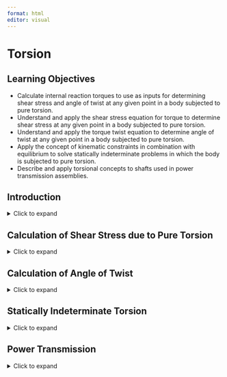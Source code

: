 ```yaml
---
format: html
editor: visual
---
```


# Torsion {#sec-torsional-loading}

::: {.callout-note icon="false"}
## Learning Objectives

-   Calculate internal reaction torques to use as inputs for determining shear stress and angle of twist at any given point in a body subjected to pure torsion.
-   Understand and apply the shear stress equation for torque to determine shear stress at any given point in a body subjected to pure torsion.
-   Understand and apply the torque twist equation to determine angle of twist at any given point in a body subjected to pure torsion.
-   Apply the concept of kinematic constraints in combination with equilibrium to solve statically indeterminate problems in which the body is subjected to pure torsion.
-   Describe and apply torsional concepts to shafts used in power transmission assemblies.
:::

## Introduction {.unnumbered}

<details>

<summary>Click to expand</summary>

Torsion is a moment applied around the longitudinal axis of a body. The effect of torsion is a twisting action. Torsion is found in many common situations. Some examples of applications in which torsion is a primary form of loading include:

1.  In machinery, rotating shafts, such as transmission shafts that transmit power, are subjected to torque
2.  When one uses a torque wrench to tight or loosen a bolt, the bolt is subjected to torque
3.  Poles on which road signs and traffic lights are mounted are subjected to torque when forces (such as wind) are applied perpendicular to the sign.
4.  Hinge pins are subjected to torque when the rotating elements they are attached to (doors for example) are rotated.

**Figure 6.1:** needs caption

This chapter will focus on bodies subjected to pure torsion (no axial or bending loads). These concepts will appear again in chapter 12 when more generalized loading conditions are discussed.

### The Effect of Torsion

As mentioned above, the effect of a torsional moment is to cause the body to twist. The resulting stress is a shear stress.

Consider the pleated tube shown in figure 6.1 (a) and (b) below. Figure 6.1(a) shows the tube in an unloaded state with some of the pleats colored for identification. In figure 6.1(b), we see that after a torque is applied, the pleats move vertically but not horizontally. In addition, without the color present, it would be difficult to identify the displacement at all. We can say that all points remain in their original plane even in the deformed state so that the shape of the cross-section is unchanged.

**Figure 6.2:** Unloaded tube (a) and tube with torque applied (b).

Now consider the I-beam subjected to torsion in figure 6.2. In this case we see that the shape of the cross-section changes and that the points do not remain in the same vertical plane (there is horizontal displacement as well as vertical). This shape change is referred to as warping. In this text, we will only be considering circular cross-sections with no warping.

**Figure 6.3:** I-beam subjected to torsion unloaded (a) and with applied torque (b).

Going back to figure 6.1, let’s consider the shape formed by the non-displaced colored lines in figure 6.1(a) versus the displaced lines in figure 6.1(b). These images are shown again in figure 6.3. In the non-displaced case, a rectangle can be drawn around the green lines on the left with 90° corners. In the displaced case, the corners are no longer at 90°. From chapter 2, we know that this change in angle is the definition of shear strain. The evidence of shear strain indicates that the applied torque results in shear stress. In section 6.2, the equation that relates torque to shear stress will be derived.

**Figure 6.4:** Evidence of shear strain

### Determination of Internal Torques

As with axial loading, the stress and deformations due to torsion vary from point to point within a body and are dependent on the internal torques at the individual points and geometric section properties. Internal torques can be found by sectioning bodies and applying equilibrium in a process also very similar as was done in the axial loading problems (see example 1.5 in chapter 1 and also examples 2.1 and 2.2 in chapter 2). In the case of internal torques, moment equilibrium around the longitudinal axis will be applied instead of force summation.

Before looking at an example that illustrates the process of finding internal torque reactions, it would be beneficial to establish the sign conventions that will be used as well as ways of representing torque in this text.

### Sign Convention and Representation of Torque

Just as is typically used for moments, the sign convention that will be used in this text for torques is to assign a positive sign to torques that are counterclockwise and a negative sign for those that are clockwise. However, the direction that a torque appears to be depends on the perspective from which the rotation is being observed. In figure 6.1 below, the applied torque would appear clockwise if viewed from the left end of the bar towards the right and counterclockwise if viewed from the right end of the bar towards the left. As long as one is being consistent, it is not usually important which perspective is used. However, a typical convention is to look from the free end of the shaft if there is one, towards the fixed end, or from the positive longitudinal axis if one is given, towards the negative.

**Figure 6.5:** Different directions for viewing torque result in different perspectives on sign.

It can sometimes be difficult to visually determine whether a torque appears clockwise or counterclockwise, so one tool that can be used is the right-hand rule. If you use your right hand and curl your fingers in the direction of the rotation represented by the torque arrow, a positive (counterclockwise) torque would be represented if your thumb points in the direction of the positive longitudinal axis (the x-axis in figure 6.2).

**Figure 6.6:** Using the right-hand rule to determine sign for torque

When examining cut sections as will be needed to determine internal torques, establishing the sign of the internal torque requires looking from the direction of the cut edge towards the end of the cut section. One tool that can be used in this instance in place of direction visualization is to make the cut necessary to determine the internal torque in a given section and then imagine your right hand as being at the cut edge and curl your fingers in the direction of the torque. If your thumb points away from the cut edge, the internal torque is positive and vice versa. This is illustrated in figure 6.3.

**Figure 6.7:** Tool to determine sign of internal torques

Finally, since circular arrows can be difficult to draw in a way that clearly conveys direction, double headed line arrows are frequently used to represent torque. Conventions can vary between texts and other sources. In this text, the following convention will be used:

1.  On a whole body FBD, arrows facing in the direction of the positive longitudinal axis will be considered to indicate positive torques (counterclockwise) and vice versa. When applying equilibrium, these signs will be used.
2.  The same will hold true for cut section FBD’s used to determine internal torques. However, if applying equilibrium indicates that the internal torque points away from the cut section, the torque can be concluded to be positive (counterclockwise) for the purposes of calculating angle of twist (as discussed in section 6.3). Internal torque that points towards the cut section can be concluded to be negative (clockwise). In addition, on the cut sections, the regular convention of right directed arrows being positive and left directed arrows being negative for the purpose of summing moments will be used.

The direction of the internal torque is not important in calculating shear stress (the sign on the stress requires concepts that will be discussed in chapter 12), but it is important when calculating angle of twist (section 6.3).

Example 6.1 demonstrates how to determine internal torques in a multi-section body as well as how to apply the above-described sign conventions.

::: {.callout-tip collapse="true" icon="false"}
## Example 6.1

A multi-section steel bar is supported by a fixed support at A and is subjected to torque T~B~ = 70 N mm and T~E~ = 30 N mm. Determine the internal torque at all points in the shaft.

\[figure\]

::: {.callout-tip collapse="true" icon="false"}
## Solution

Since the loading consists of torques applied at two distinct points, the internal torque will be constant in the sections to the left and right of where the torques are applied. Therefore, the problem reduces down to determining the internal torque between A and B and the internal torque between B and E. Note that because A is a fixed support, there will be an additional torque (the reaction torque) there that can be determined by applying equilibrium to the whole shaft if necessary. In this particular example, we will discuss why the reaction force is not necessary to calculate the internal torques. 

To determine the internal torque in section AB, we can cut the shaft anywhere between points A and B and draw an FBD of the section to the left of the cut (everything from point A to the cut) or the section to the right of the cut (everything from the cut to E). An illustration of the cut and the resulting FBD’s are shown below. Note that the internal torque T~AB~ is drawn in opposite directions on the two sections. This must be the case if the bar is in equilibrium.

\[figure\]

Before applying equilibrium, note the double headed arrows that represent the torques and the significance of the directions. In the above diagrams T~AB~ is drawn as **positive** internal torque on both the left and right section diagrams **since it points away from the cut** in both instances. However, when summing moments (as shown below), the direction of the arrow will be used as the sign in the equilibrium equation.

For the applied loads, since T~A~ is drawn in the negative x direction on the left side cut section, it is assumed to be negative (or look clockwise as viewed in the direction of E towards A). On the right side diagram, T~B~ is drawn in the positive x direction since it appears counterclockwise as viewed from E towards A. Applied torque T~E~ is drawn in the negative direction since it appears clockwise as viewed in the direction of E towards A.

Since writing equilibrium equations based on the FBD of the left side section would require first determining the reaction torque at wall A, we will choose to use the FBD of the section to the right of the cut instead.

Recall that torques are moments that cause the body to twist. In this problem the torques act around the x-axis. Applying the moment equilibrium equation on this section gives:

$$
\begin{gathered}
\sum M_x=-T_{A B}+T_B-T_E=0 \\
\sum M_x=-T_{A B}+70 \mathrm{Nmm}-30 \mathrm{Nmm}=0 \\
T_{A B}=40 \mathrm{Nmm}
\end{gathered}
$$

The positive result confirms that the assumed direction for T~AB~ is the correct one, so it is a counterclockwise torque since it points away from the cut. The same result would have been obtained by applying equilibrium to the left side section after determining T~A~.

Similarly, the internal torque in all parts of the shaft between B and E can be determined by cutting the shaft at a non-specific point between B and E and applying equilibrium to the section of shaft to the left of the cut or the section to the right of the cut. The two FBD’s are shown below. Once again, the internal torque (T~BE~ in this case) is drawn in the direction away from the cut on both sections, so it is assumed to be positive on both sections.

\[figure\]

Applying the moment equilibrium equation on the right section gives:

$$
\begin{aligned}
& \sum M_x=-T_{B E}-T_E=0 \\
& \sum M_x=-T_{B E}-30 N \mathrm{~mm}=0 \\
& T_{B E}=-30 \mathrm{Nmm}
\end{aligned}
$$

The negative result indicates that TBE goes in the opposite direction than what is drawn, so it points towards the cut section and is clockwise.

**The internal torque for all points between A and B is 40 N mm counterclockwise.**

**The internal torque for all points between B and E is 30 N mm clockwise.**
:::
:::

</details>

## Calculation of Shear Stress due to Pure Torsion {#sec-6.1}

<details>

<summary>Click to expand</summary>

In this section, the derivation of the shear stress equation for torque is explained before presenting it so that the inputs to the resulting equation, as well as the assumptions, etc., can be better understood.

Consider a circular shaft that is fixed on one end and subjected to torque on the free end, as shown in figure 6.1.1. The shaft has an outer radius, c, as shown in figure 6.1.2 (b). For the given loading, the internal torque at any location along the shaft, x, would also be T.

**Figure 6.8:** Illustration of fixed end shaft subjected to torque and smaller sliver within the shaft.

Before the torque, T, is applied, a horizontal line segment drawn across a sliver of the shaft, marked by points A and B, has a length of Δx. Now let’s consider the same shaft segment after the torque has been applied and points A and B move to A’ and B’. An illustration of the resulting geometry can be seen in figure 6.1.2 (a). Since the shaft is fixed on the left end, we see that point B on the shaft will rotate more than point A. We can approximate that line segment AB remains linear for a very narrow section of shaft (infinitely small Δx).

**Figure 6.9:** Illustration of the displacement of points A and B on the shaft (a) and the cross-section of the shaft (b).

Recalling that shear strain is the change in the angle between two lines that are originally perpendicular, we can see that the angle of tilt in AB after the torque is applied is the shear strain, γ, that results from the torque. The displacement of point B from the original position to B’ on the cross-section is shown in figure 6.1.2 (b). For an infinitely small Δx, the arc segment from B to B’ can be approximated as vertical so that the shear strain γ can be expressed using trigonometry as:

$$
\tan (\gamma)=\frac{B B^{\prime}}{\Delta x}
$$

The small angle approximation (again, based on an infinitely small Δx), gives:

$$
\gamma=\frac{B B^{\prime}}{\Delta x}
$$

Now consider the cross-section of the shaft where point B and B’ are located, shown in figure 6.1.2b. As discussed above, B’ is the location point B moves to when the torque is applied, so the angle between the radial lines that go from the center to points B and B’, respectively, of the shaft segment is the angle of twist of the segment. Since we are considering just a section of the shaft, the angle is represented as Δφ (as opposed to the absolute angle of twist, φ, as measured from the fixed end). If the outer radius of the shaft is r = c, then the length of BB’ is given by the arclength, so:

$$
\mathrm{BB}^{\prime}=\mathrm{c}(\Delta \varphi)
$$

and

$$
\gamma=\frac{c(\Delta \varphi)}{\Delta x}
$$

Generalizing this result for any point on the cross-section that is located at an arbitrary radial distance ρ from the center gives:

$$
\gamma=\frac{\rho(\Delta \varphi)}{\Delta x}
$$

The resulting expression of γ shows that the shear strain varies linearly with ρ from the center of the cross-section to the outer radius, as illustrated in figure 6.1.3. The shear strain is 0 at the center, and the max shear strain occurs at the max value of ρ = c.

$$
\gamma_{\max }=\frac{c(\Delta \varphi)}{\Delta x}
$$

Substituting the general and max expressions for shear strain into Hooke’s Law for shear stress, τ = Gγ, reveals that shear stress also varies linearly from 0 to τ~max~ in going from the center of the cross-section to the outer radius.

$$
\tau=G \gamma=G \frac{\rho(\Delta \varphi)}{\Delta x}, \tau_{\max }=G \frac{c(\Delta \varphi)}{\Delta x}
$$

**Figure 6.10:** Shear strain and shear stress vary linearly from the center to the outer edge of the circular cross-section.

Looking at figure 6.1.3 shows that the slope of the linear variation is $\frac{\tau_{\max }}{c}$ and the shear stress can also be expressed as:

$$
\tau=\frac{\tau_{\max }}{c} \rho\quad(6.1)
$$

The last step in developing the shear stress relationship to torque involves considering the equilibrium of the shaft. Refer to figure 6.1.4. If each point (i) on the cross-section with area dA~i~ has a given amount of shear stress,τ~i~, given by equation 6.1.1, then the corresponding force at each point dF~i~ can be calculated as:

$$
\mathrm{dF}_i=\tau_i \mathrm{dA}_i=\frac{\tau_{\max }}{c} \rho_i d A\quad(6.2)
$$

**Figure 6.11:** Illustration of infinitesimal forces on the shaft cross-section.

Recalling that the internal torque everywhere on the shaft is T, equilibrium dictates that the sum of the moments about the center of the cross-section should be equal to T. For an infinite number of points on the cross-section, this summation can be performed as an integral:

$$
T=\int d F_i \rho_i=\int \frac{\tau_{\max }}{c} \rho_i^2 d A\quad(6.3)
$$

Since τ~max~ and c are constant, they can be pulled outside the integral, leaving the integral portion to be $\int \rho_i^2 d A$, which is the definition of the polar moment of inertia. The polar moment of inertia is the moment of inertia around the out of plane axis, which is the x-axis. The polar moment of inertia will be denoted with the letter J in this text.

For a solid circular cross-section of outer radius, r, and outer diameter, d:

$$
J_{\text {solid }}=\frac{\pi}{4} r^4=\frac{\pi}{64} d^4
$$

For a tube or hollow circular cross-section with outer radius and diameter, r~o~ and d~o~, respectively, and inner radius and diameter, r~i~ and d~i~, respectively:

$$
J_{\text {hollow }}=\frac{\pi}{4}\left(r_o^4-r_i^4\right)=\frac{\pi}{32}\left(d_o^4-d_i^4\right)
$$

Equation 6.3 can be simplified to:

$$
T=\frac{\tau_{\max } J}{c}\quad(6.4)
$$

Solving equation 6.4 for τ~max~ gives:

$$
\tau_{\max }=\frac{T c}{J} \quad(6.5)
$$

Solving equation 6.2.1 for τ~max~ and substituting the resulting expression into equation 6.2.5 gives a more general form of the equation:

$$
\tau=\frac{T \rho}{J} \quad(6.6)
$$

Keep in mind that the “max” designation in equation 6.5 is referring to the max shear stress with respect to the variation across the surface of the cross-section.

Note that for now, only the magnitude of the shear stress (without sign) will be determined since the sign for shear stress is not based purely on the sign of the torque. The sign on shear stress will be discussed in chapter 12.

Example 6.2 demonstrates the use of the above equations to determine shear stress in the same circular bar assembly used in example 6.1.

::: {.callout-note collapse="true" icon="false"}
## Example 6.2

The multi-section solid steel bar of example 6.1 is repeated here with the same loading (TB = 70 N mm and TE = 30 N mm). Also, given the diameters: dAC = 50 mm, dCD = 20 mm, and dDE = 35 mm, determine the magnitude and location of the max shear stress in the bar assembly.

\[figure\]

::: {.callout-note collapse="true" icon="false"}
## Solution

It can be seen from equation 6.5 that the max shear stress will depend on the internal torque and the geometrical properties of the shaft. Therefore, to find the max shear stress, we must calculate the shear stress at the outer radius for each distinct section of the shaft for which the internal torque and/or cross-sectional dimensions change. Each segment of the bar for which the internal torque stays constant, and the cross-sectional dimensions stay constant will have constant shear stress. In this example, there are 4 distinct sections for which to calculate shear stress:

1.  Section AB which gets sectioned at B due to the applied torque
2.  Section BC which gets sectioned at C due to the geometry change at C
3.  Section CD which gets sectioned at D due to the geometry change at D
4.  Section DE which would get sectioned at E if E were not the end of the shaft

From example 6.1, it is known that the magnitudes of the internal torque for all points between A and B, TAB, is 40 N mm and the internal torque for all points between B and E, TBE, is 70 N mm. Since the internal torque stays constant from B to E, it is known that TBC = TCD = TDE = 70 N mm. Recall that only the **magnitude** of shear stress will be calculated with the sign being discussed in chapter 12.

Since the bar has a solid cross-section with the diameters given, we will use $J_{\text {solid }}=\frac{\pi}{32} d^4$ to calculate the polar moment of inertia at each section.

Applying equation 6.5 to each section:

$$
\begin{gathered}
\tau_{A B}=\frac{T_{A B} * c_{A B}}{J_{A B}}=\frac{0.04 N \cdot m * \frac{0.05}{2} m} {\frac{\pi}{32}(0.05 m)^4}=1629.7 \mathrm{~Pa}=1.630 \mathrm{kPa} \\
\\
\tau_{B C}=\frac{T_{B C} * c_{B C}}{J_{B C}}=\frac{0.07 \mathrm{~N} \cdot m * \frac{0.05}{2} m}{\frac{\pi}{32}(0.05 \mathrm{~m})^4}=2852 \mathrm{~Pa}=2.85 \mathrm{kPa} \\
\\
\tau_{C D}=\frac{T_{C D} * c_{C D}}{J_{C D}}=\frac{0.07 \mathrm{~N} \cdot m * \frac{0.02}{2} m}{\frac{\pi}{32}(0.02 m)^4}=44563 \mathrm{~Pa}=44.6 \mathrm{kPa} \\
\\
\tau_{D E}=\frac{T_{D E} * c_{D E}}{J_{D E}}=\frac{0.07 \mathrm{~N} \cdot \mathrm{m} * \frac{0.035}{2} m}{\frac{\pi}{32}(0.035 \mathrm{~m})^4}=8315 \mathrm{MPa}=8.32 \mathrm{kPa}
\end{gathered}
$$

**The max shear stress in the bar is 44.6 kPa and occurs in section CD.**
:::
:::

</details>

## Calculation of Angle of Twist {#sec-6.2}

<details>

<summary>Click to expand</summary>

In chapter 5, we derived and applied a formula for axial deformation. We will do something similar in this chapter for circular shafts subjected to torsion. The deformation of a shaft that arises from applying torsion, assuming deformation is restricted to the elastic deformation range for the material, is quantified by the angle of twist, φ. As discussed in section 6.1, and illustrated here again in figure 6.2.1, the angle of twist is the angle formed between the radial line that goes from the center of the cross section to a point in its original location and the radial line that goes from the center to the point in its new location after the torsional load is applied. The equation to determine angle of twist at various points along the shaft will be derived below.

**Figure 6.12:** The angle between B (original location) and B' (where B moves to after torque is applied to the shaft) is the angle of twist, φ.

Recall from section 6.1 that the shear strain $\gamma=\frac{\rho(\Delta \varphi)}{\Delta x}$. Also recall that Δx represents the length of a section of shaft of arbitrary length and Δφ is the change in angle of twist that occurs across that length. For an infinitely small section of shaft, the shear strain equation can be expressed in terms of differentials: $\gamma=\frac{\rho(d \varphi)}{d x}$.

Now applying Hooke’s Law, τ = Gγ, and the equation for shear stress (equation 6.6) we get:

$$
\frac{\rho(d \varphi)}{d x}=\frac{\tau}{G}=\frac{T \rho}{J G}
$$

Solving for dφ gives:

$$
d \varphi=\frac{T d x}{J G}
$$

For a section (i) of shaft of length L~i~ for which torque (T~i~), material (G~i~), and geometry (J~i~), stay constant, equation 6.2.1 becomes:

$$
\varphi_i=\frac{T_i L_i}{J_i G_i}
$$

Integrating both sides of equation 6.2.1 gives the total angle of twist for an entire shaft or section of shaft:

$$
\varphi=\int \frac{T d x}{J G}
$$

For multi-section bodies where each individual section has constant T, J, and G, the integral can be expressed in the form of a sum where the angle of twist of each distinct section is calculated individually and then they are all added together:

$$
\varphi=\varphi_i=\sum \frac{T_i L_i}{J_i G_i}
$$

In these calculations, the sign of internal torque will be important as it indicates the direction of the twist. If one section twists in one direction and the adjoining section twists in the opposite direction, the effect will be that the angles will subtract from each other resulting in a smaller overall angle of twist. On the other hand, if two adjoining sections twist in the same direction, the effect will be additive. According to the assigned sign convention discussed in section 6.1, an overall positive angle of twist indicates that the shaft twists counterclockwise when looking from the positive end of the longitudinal axis to the negative and vice versa.

### Units

If values for T, L, J, and G are substituted in equation 6.2.2 such that the units are all consistent with each other, the overall unit works out to be unitless as is expected for an angle calculation. Since the calculation is for an angle, the actual unit is considered to be radians. If an angle is desired to be in degrees, the result of the equation would need to be converted by multiplying the result by π/180.

Because the angle of twist often works out to be very small, it may be desired to express the value in terms of μrad, which is 10^-6^ radians. To convert from rad to μrad, multiply the number of radians by 10^6^.

### Notation

When finding the angle of twist, the angle at any given point along the length of the shaft will be found relative to some reference point. Often the reference point is a fixed point (at a fixed support for example), so the relative angle is an absolute angle. In this case, the symbol φ will be subscripted with the point along the shaft where the angle was calculated. For example, given the shaft assembly in figure 6.2.2 below, the notation φ~B~ denotes the angle of twist at point B relative to the fixed point A.

If one is finding the relative angle of twist between two non-fixed points that are on the same section of shaft (same T, J, and G), the angle of one point relative to another on the same section of shaft is notated with two subscripts specifying the two points. For example, the angle of twist of D relative to C in figure 6.2.2 is notated as φ~CD~. In this case, one would perform the calculation for the angle of twist at D as if point C is fixed, in which case:

$$
\varphi_{B C}=\frac{T_{C D} L_{C D}}{J_{C D} G_{C D}}
$$

If one is finding the relative angle of twist between two non-fixed points (let’s say B and D in figure 6.2.2) that are on different sections of shaft (i.e., there are 1 or more section changes between them due to changing T, J, or G), the relative angle of twist between them would be found by summing the angles of twist of each section between them. In this case, the notation would be φ~D/B~ which is said as the angle of twist of D relative to B. If point C is where the section change occurs, the calculation would be:

$$
\varphi_{D / B}=\varphi_{B C}+\varphi_{C D}
$$

**Figure 6.13:** A multi-section body with fixed end A and constant torque conditions in sections

These concepts will be illustrated in example 6.3 which continues with the same bar assembly and loading used in examples 6.1 and 6.2.

::: {.callout-note collapse="true" icon="false"}
## Example 6.3

The multi-section steel bar of examples 6.1 and 6.2 is repeated here with the same loading (T~B~ = 70 N mm and T~E~= 30 N mm). Given the diameters: d~AC~ = 50 mm, d~CD~ = 20 mm, and d~DE~ = 35 mm, and section lengths L~AB~ = 300 mm, L~BC~ = 200 mm, L~CD~ = 400 mm, and L~DE~ = 700 mm, determine the angle of twist of points C, D, and E, all relative to point A which is attached to the fixed support. All sections have a shear modulus of G = 40 GPa. A negative result indicates a clockwise twist and a positive result indicates a counterclockwise twist.

\[figure\]

::: {.callout-note collapse="true" icon="false"}
## Solution

As was the case when calculating shear stress in Example 6.2, the changes in torque and geometry result in 4 distinct sections for which the angle of twist will remain constant within the section but change going from one section to another. These sections are AB, BC, CD, and DE.

In example 6.1, it was shown that the internal torque in section AB is counterclockwise and equal to 40 N mm. It was also shown that the internal torque in all sections between B and E is clockwise and equal to 30 N mm. The directions in this case are relative to viewing in the direction from the positive end of the x-axis to the negative (i.e., point E to point A). This will mean that the angle of twist in section AB will be positive while the angle of twist in BC, CD, and DE will be negative.

Since point A is a fixed point, $\varphi_{B / A}=\varphi_B=\varphi_{A B}$.

$$
\varphi_B=\varphi_{A B}=\frac{T_{A B} L_{A B}}{J_{A B} G_{A B}}=\frac{0.04 \mathrm{~N} \cdot \mathrm{m}(0.300 \mathrm{~m})}{\frac{\pi}{32}(0.05 \mathrm{~m})^4\left(40 \times 10^9 \frac{\mathrm{N}}{\mathrm{m}^2}\right)}=4.889 \times 10^{-7} \mathrm{rad}
$$

To find the angle of twist of point C relative to A, φC, we will need to add the angle of twist of section BC to that of section AB:

$$
\varphi_C=\varphi_{A B}+\varphi_{B C}=9.778 \times 10^{-6} \mathrm{rad}+\frac{T_{B C} L_{B C}}{J_{B C} G_{B C}}=9.778 \times 10^{-6} \mathrm{rad}+\frac{-0.07 \mathrm{~N} \cdot \mathrm{m}(0.200 \mathrm{~m})}{\frac{\pi}{32}(0.05 \mathrm{~m})^4\left(40 \times 10^9 \frac{\mathrm{N}}{\mathrm{m}^2}\right)}=-8.149 \times 10^{-8} \mathrm{rad}
$$

Note that TBC was substituted in as a negative value as discussed above.

To find the angle of twist of point D relative A, φD, the angle of twist of section CD will be added to the that of AB and BC.

$$
\varphi_D=\varphi_{A B}+\varphi_{B C}+\varphi_{C D}=-1.630 \times 10^{-7} \mathrm{rad}+\frac{T_{C D} L_{C D}}{J_{C D} G_{C D}}=-1.630 \times 10^{-7} \mathrm{rad}+\frac{-0.07 \mathrm{~N} \cdot \mathrm{m}(0.400 \mathrm{~m})}{\frac{\pi}{32}(0.02 \mathrm{~m})^4\left(40 \times 10^9 \frac{\mathrm{N}}{\mathrm{m}^2}\right)}=-4.464 \times 10^{-5} \mathrm{rad}
$$

Finally, to find the angle of twist of E relative to A, φE, the angle of twist of section DE will be added to that of AB, BC, and CD.

$$
\varphi_E=\varphi_{A B}+\varphi_{B C}+\varphi_{C D}+\varphi_{D E}=-8.929 \times 10^{-5} \mathrm{rad}+\frac{T_{D E} L_{D E}}{J_{D E} G_{D E}}=-8.929 \times 10^{-5} \mathrm{rad}+\frac{-0.07 \mathrm{~N} \cdot \mathrm{m}(0.700 \mathrm{~m})}{\frac{\pi}{32}(0.035 \mathrm{~m})^4\left(40 \times 10^9 \frac{\mathrm{N}}{\mathrm{m}^2}\right)}=-5.296 \times 10^{-5} \mathrm{rad}
$$

**φB = 4.89 x 10-7 rad = .489 μrad (counterclockwise)**

**φC = -8.149 x 10-8 rad = .0815 μrad (clockwise)**

**φD = -4.46 x 10-5 rad = 44.6 μrad (clockwise)**

**φE = -5.30 x 10-5 rad = 53.0 μrad (clockwise)**
:::
:::

</details>

## Statically Indeterminate Torsion {#sec-6.3}

<details>

<summary>Click to expand</summary>

As was discussed in section 5.5 of chapter 5 for axial loading, one may sometimes encounter loading and constraint conditions that are statically indeterminate. In these situations, though a structure may be in static equilibrium, equilibrium equations do not provide enough equations to solve for all the unknown reactions. In many cases, the known constraints on deformation can be used to provide the additional necessary equations. As was discussed for axial loading in 5.5, the two categories of statically indeterminate loading that will be considered are:

1.  Redundant supports—this would be if there are more than one fixed supports or if there are more than two simple supports. In the context of torsional loading, we will consider the case of having structures or assemblies that are attached to fix supports on either end. In this configuration, the shaft is constrained on both ends such that the overall angle of twist must be 0 if both ends are truly fixed, or the angle of twist is limited to a specified amount if there is a fixed degree of freedom on one end (for example if one side involves a loose connection).

2.  Co-axial or parallel shafts—multiple shafts are bonded concentrically (one within another) so that they are constrained to twist as a unit by the same amount. In this case, the extra equation needed in addition to equilibrium comes from setting the angle of twist for each material equal to each other.

::: {.callout-note icon="false"}
## Step-by-step: Statically Indeterminate Structures

1.  Draw the FBD of the whole body and apply whichever equilibrium equations are relevant given the loading and geometry of the problem. For the pure torsion problems of this chapter, only the moment equilibrium about the longitudinal axis will be useful. All other equilibrium equations will be identically 0.
2.  Write the equation of kinematic constraint, or the equation that expresses the restriction on the deformation. These equations would generally be:
    -   $\sum \varphi=0$ if a shaft assembly is tightly supported by fixed supports on the ends.

    -   $\sum \varphi=\text{angle}$ if shaft assembly is supported by fixed supports on both ends but one is loose, misaligned, etc. such that there is some degree of freedom for the end to twist

    -   φ~1~ = φ~2~, where 1 and 2 represent two different shafts that are bonded together, with one around the other.
3.  Write the compatibility equation by substituting the appropriate torque twist relationship ($\varphi=\frac{T L}{J G}$) into the kinematic constraint equation.
4.  By this point, you should have the same number of equations as unknowns. Solve the equations.
:::

### Method of Superposition

For the case of redundant supports, an alternative would be to use the method of superposition. The method of superposition is based on the idea that the effects of individual loads on the deformation of a body can be calculated individually and then added together to get the total effect. To apply this method:

1.  Take away one of the redundant supports
2.  Determine the total angle of twist of the shaft without the support
3.  Replace the support but take way the other loads
4.  Determine the deformation in the shaft due to the reaction at the now replaced support
5.  Sum the angle of twist from step 2 and step 4 and set the total equal to zero (or a given angle as appropriate).
6.  Solve the equation resulting from step 5 for the reaction at the redundant support and then use the whole body equilibrium to solve for the reaction at the other support(s).

Example 6.4 goes through the process of solving a statically indeterminate torsion problem that falls under the first category of problems described above. This example utilizes the first solution process described above.

::: {.callout-note collapse="true" icon="false"}
## Example 6.4: Needs title

A shaft assembly consists of a 12 in long steel section AB (d = 10 in, G = 11600 ksi)) bonded rigidly to a 9 inch long solid brass section BC (d = 7 in, G = 5800 ksi). The assembly is to be bolted to walls A and C. If a torque TB of magnitude 2000 kip in is applied at B, determine the shear stress in the steel section and the brass section after the ends are bolted for each of the following end conditions:

1.  Both ends A and C are tightly connected immediately at installation
2.  There is a slight misalignment at end A that necessitates that that end be turned by .5° before the bolts can be tightened.

\[figure\]

::: {.callout-note collapse="true" icon="false"}
## Solution

**Step 1** (for both (a) and (b))

Draw the FBD of the whole body (see below) and write out relevant equilibrium equations. In this case, that would only be $\sum M_x=0$. Note that the assumed directions for TA and TC would usually said to be completely assumed, with the signs of the answers obtained for them indicating if the assumed directions are correct. For case(a), this is still true.

However, for case (b), the direction of TA should be in the direction opposite to the way the shaft turns as a result of the applied torque, TB, before the bolt is tightened. The reason for this is illustrated in Figure 3 below. The assumed direction of TC can be in either direction for both case (a) and case (b).

\[figure\]

\[figure\]

Note that the choice of which way the positive x-axis goes on the whole body FBD is arbitrary. As long as the choice of signs applied to torques for any global (whole body) equation is based on the same assumption, it does not matter which direction is chosen to be the positive x direction. In this case where the positive direction is chosen to be going to the left, the signs on the torques will be based on the way the torques are perceived when looking in the direction from A towards C. Since the direction of TB is known to be counterclockwise from that perspective, it is drawn in the direction of the positive x-axis and following from that, TA is drawn to be in the direction of the negative x-axis. TC is assumed to be the same direction as T.

$$
\begin{gathered}
\sum M_x=-T_A+T_B-T_C=0 \\
T_C+T_A=T_B
\end{gathered}
$$

Since there are two unknowns (TA and TC), but only one equilibrium equation, the problem is statically indeterminate.

**Step 2**

Apply kinematic constraint. For case (a), both ends are fixed at the time of installation so the total angle of twist in the shaft should be zero:

$$
\varphi_A=\sum \frac{T L}{J G}=\varphi_{A B}+\varphi_{B C}=0
$$

Where TAB and TBC are the internal torques in each of those respective sections.

For case (b), the misalignment means end A must be turned by 0.5° before it gets locked in, so the magnitude of the total angle of twist is also 0.5°. The direction of twist is given by considering the loose end of the shaft to be a free end (as it would be before the bolt is tightened). If end A is a free end, the internal torque in section AB is 0 and the internal torque in section BC is equal to positive TB. Given that, we take the angle of twist in the bar at the time of bolt tightening to also be positive.

So for case (b), the kinematic equation is:

$$
\varphi_A=\sum \frac{T L}{J G}=\varphi_{A B}+\varphi_{B C}=.5^{\circ} * \frac{\pi}{180^{\circ}}
$$

**Step 3**

Write the compatibility equation by substituting the appropriate torque-twist equations for the angles of twist.

To implement this step, the internal torque (and sign) for each section must be established by cutting sections and applying equilibrium.

The FBD for a section made by cutting through section AB is shown in figure 4.

\[figure\]

The equilibrium equation for this section is:

$$
\sum M_x=T_A-T_{A B}=0
$$

So TAB = TA in magnitude and is clockwise since the positive result for TAB in this case confirms that the arrow should be pointed toward the cut. Thus, the angle of twist in section AB should be negative.

$$
\varphi_{A B}=-\frac{T_{A B} L_{A B}}{J_{A B} G_{A B}}=\frac{-T_A(12 \mathrm{in})}{\frac{\pi}{32}(10 i n)^4(11600 \mathrm{ksi})}
$$

The FBD for a section made by cutting through section BC is shown in figure 5.

\[figure\]

The equilibrium equation for this section is:

$$
\sum M_x=-T_{B C}+T_C=0
$$

So TBC = TC in magnitude and is counterclockwise since the positive result for TBC in this case confirms that the arrow should be pointed away from the cut. Thus, section BC will have a positive angle of twist.

$$
\varphi_{B C}=+\frac{T_{B C} L_{B C}}{J_{B C} G_{B C}}=\frac{T_C(9 \text { in })}{\frac{\pi}{32}(7 i n)^4(5800 \mathrm{ksi})}
$$

Subbing (4) and (6) into (2a) gives the compatibility equation for case (a):

$$
\frac{-T_A(12 \mathrm{in})}{\frac{\pi}{32}(10 i n)^4(11600 \mathrm{ksi})}+\frac{T_C(9 \mathrm{in})}{\frac{\pi}{32}(7 i n)^4(5800 \mathrm{ksi})}=0
$$

Subbing (4) and (6) into (2b) gives the compatibility equation for case (b):

$$
\frac{-T_A(12 \mathrm{in})}{\frac{\pi}{32}(10 i n)^4(11600 \mathrm{ksi})}+\frac{T_C(9 \mathrm{in})}{\frac{\pi}{32}(7 i n)^4(5800 \mathrm{ksi})}=.5^{\circ} * \frac{\pi}{180^{\circ}}
$$

**Step 4**: Solve the equilibrium and compatibility equations for TA and TC.

For case (a), solving equations (1) and (7) gives TA = 1724 kip in and TC = 276.0 kip in. Both results work out to be positive, so the assumed directions are the actual directions assumed on the FBD in figure 4.

For case (b), solving equations (1) and (8) gives TA = 581.3 kip in and TC = 1419 kip in. Both results work out to be positive, so the assumed directions are the actual directions.

Now that the reaction torques are known and it was established from equations (3) and (5) that the internal torques TAB and TBC are equal in magnitude to TA and TC, respectively, the shear stresses in the two sections can be calculated.

For case a:

$$
\begin{aligned}
& \tau_{A B}=\frac{T_{A B} c_{A B}}{J_{A B}}=\frac{(1724 \mathrm{kip} \mathrm{in}(5 \mathrm{in}))}{\frac{\pi}{32}(10 \mathrm{in})^4}=\quad 8.78 \underline{\underline{\mathrm{ksi}}} \\
& \tau_{B C}=\frac{T_{B C} c_{B C}}{J_{B C}}=\frac{(276.0 \mathrm{kip} \mathrm{in}(3.5 \mathrm{in}))}{\frac{\pi}{32}(7 \mathrm{in})^4}=4.10 \underline{\underline{\mathrm{ksi}}}
\end{aligned}
$$

For case b:

$$
\begin{aligned}
& \tau_{A B}=\frac{T_{A B} c_{A B}}{J_{A B}}=\frac{(581.3 \mathrm{kip} \mathrm{in}(5 \mathrm{in}))}{\frac{\pi}{32}(10 \mathrm{in})^4}=\quad 2.96 \mathrm{\underline { \textrm {ksi } }} \\
& \tau_{B C}=\frac{T_{B C} c_{B C}}{J_{B C}}=\frac{(1419 \mathrm{kip} \mathrm{in}(3.5 \mathrm{in}))}{\frac{\pi}{32}(7 \mathrm{in})^4}=21.1 \mathrm{ksi}
\end{aligned}
$$

**a:**

**τAB = 8.78 ksi**

**τBC = 4.10 ksi**

**b:**

**τAB = 2.96 ksi**

**τBC = 21.1 ksi**
:::
:::

Example 6.5 goes through using superposition to solve part (a) of the problem from example 6.4.

::: {.callout-note collapse="true" icon="false"}
## Example 6.5: Needs title

Re-solve part (a) of example 6.4 using the method of superposition. The problem is repeated here for convenience.

A shaft assembly consisting of a 12 in long steel steel section AB (d = 10 in, G = 11600 ksi)) bonded rigidly to a 9 inch long solid brass section BC (d = 7 in, G = 5800 ksi). The assembly is bolted to walls A and C. If both ends A and C are tightly connected to the walls and a torque TB of magnitude 2000 kip in is applied at B, determine the shear stress in the steel section and the brass section.

\[figure\]

::: {.callout-note collapse="true" icon="false"}
## Solution

The first step to solving (global equilibrium) remains the same. The method of superposition will be applied in step 2 and step 3.

**Step 1** (for both (a) and (b))

Draw the FBD of the whole body (see Figure 3 below) and write out whichever equilibrium equations are relevant (the equations that wouldn’t just be 0 = 0). The assumed directions for TA and TC are shown on the FBD as well as the direction used for the positive x direction. Recall that the direction of the torque should be determined by looking from the positive x-axis towards the negative (A to C).

\[figure\]

Applying equilibrium in this case reduces down to the sum of the moments about the x-axis as the only non-trivial equation:

$$
\begin{gathered}
\sum M_x=-T_A+T_B-T_C=0 \\
T_C+T_A=T_B
\end{gathered}
$$

Since there are two unknowns (TA and TC), but only one equilibrium equation, the problem is statically indeterminate.

**Step 2:** To apply the method of superposition, the support at C will be considered redundant. The angle of twist for end C relative to A will then be expressed based on two isolated loading conditions:

1.  Without the reaction at C, so that the assembly acts as if it has a free end at C as shown in figure 3. In this case, since there is no torque applied between B and C, a section cut within BC shows that the that internal torque TBC must be 0 for equilibrium. A section cut through AB shows that the internal torque TAB = TB (clockwise, since it needs to point towards the cut for the section to be in equilibrium). Therefore, the angle of twist with this loading is:\
    $$
    \varphi_{C / A}=\sum \frac{T L}{J G}=\frac{\mathrm{T}_{\mathrm{AB}} \mathrm{L}_{\mathrm{AB}}}{\mathrm{J}_{\mathrm{AB}} \mathrm{G}_{\mathrm{AB}}}=\frac{-(2000 \mathrm{kip} \mathrm{in})(15 \mathrm{in})}{\frac{\pi}{32}(10 \mathrm{in})^4(11600 \mathrm{ksi})}=-4.215 \times 10^{-3} \mathrm{rad}
    $$

2.  With the reaction at C, but no torque applied at B. Drawing the section FBD’s in this case reveals that both TAB and TBC are equal in magnitude and opposite in direction from TC. Since they are both pointed away from the cut, the direction is taken to be counterclockwise, or positive. Therefore, the angle of twist with this loading is:\
    $$
    \phi_{C / A}=\sum \frac{T L}{J G}=\frac{\mathrm{T}_{\mathrm{AB}} \mathrm{L}_{\mathrm{AB}}}{\mathrm{J}_{\mathrm{AB}} \mathrm{G}_{\mathrm{AB}}}+\frac{\mathrm{T}_{\mathrm{BC}} \mathrm{L}_{\mathrm{BC}}}{\mathrm{J}_{\mathrm{BC}} \mathrm{G}_{\mathrm{BC}}}=\frac{T_C(12 i n)}{\frac{\pi}{32}(10 i n)^4(11600 k s i)}+\frac{T_C(9 i n)}{\frac{\pi}{32}(7 i n)^4(5800 k s i)}=527^* 10^5 T_{C}
    $$\
    \[figure\]

**Step 3**

Now adding the effects of the isolated loading conditions gives the total angle of twist which should still be equal to zero when the ends are tightly bolted to the walls without extra twisting.

$$
-4.215 \times 10^{-3} \mathrm{rad}+(1.527^* 10^{-5}) T{c}=0
$$

**Step 4**

Solving for TC gives TC = 276 kip in just as found in example 6.4.

**Step 5**

Substituting this result into equation (1) also gives the same result as in example 6.4 for the reaction torque at A, TA = 1724 kip in.

Once again, the corresponding shear stresses are:

$$
\begin{aligned}
\tau_{A B} & =\frac{T_{A B} c_{A B}}{J_{A B}}=\frac{(1724 \mathrm{kip} \mathrm{in}(5 \mathrm{in}))}{\frac{\pi}{32}(10 \mathrm{in})^4}=\quad 8.78 \text{ ksi} \\
\tau_{B C} & =\frac{T_{B C} c_{B C}}{J_{B C}}=\frac{(276.0 \mathrm{kip} \mathrm{in}(3.5 \mathrm{in}))}{\frac{\pi}{32}(7 \mathrm{in})^4}=4.10 \text{ ksi}
\end{aligned}
$$

**τAB = 8.78 ksi**

**τBC = 4.10 ksi**
:::
:::

Example 6.6 goes through the process of solving a statically indeterminate torsion problems that falls under the second category of problems described above.

::: {.callout-note collapse="true" icon="false"}
## Example 6.6: Needs title

The vertical shaft assembly consists of a solid brass (G = 40 GPa) circular shaft completely bonded in section BC to a steel reinforcing tube (G = 80 GPa). The diameter of the brass is 25 mm along the whole length while the outer diameter of the steel is 50 mm. The assembly is subjected to torques TB = 800 N m and TA = 300 N m in the directions shown. Determine the shear stress in the brass in section AB and in BC.

\[figure\]

::: {.callout-note collapse="true" icon="false"}
## Solution

First we’ll find the shear stress in the brass in section BC. We will need to determine how much of the internal torque within that section is carried by the brass.

Step 1 Since the reaction at C is not strictly necessary to solve this problem, the whole body FBD is not needed here. We will start by determining the internal reactions in section BC. Cut through section BC, draw the resulting FBD, and apply equilibrium.

$$
\sum M_x=T_A-T_B-T_{A l}-T_{s t}=0
$$

There is only 1 non-trivial eqilibrium equation and two unknowns, so the problem is statically indeterminate.

**Step 2**

Apply the kinematic constraint. In this case, the materials are fully bonded in section BC, so the materials are constrained to twist as a unit in the that section. In BC, the kinematic equation is:

$$
\varphi_{B r}=\varphi_{s t}
$$

**Step 3**

Write the compatibility equation by substituting the appropriate torque twist equations into equation (2).

$$
\frac{\mathrm{T}_{\mathrm{Br}} \mathrm{L}_{\mathrm{Br}}}{\mathrm{J}_{\mathrm{Br}} G_{\mathrm{Br}}}=\frac{\mathrm{T}_{\mathrm{st}} \mathrm{L}_{\mathrm{st}}}{\mathrm{J}_{\mathrm{st}} \mathrm{G}_{\mathrm{st}}}
$$

The lengths are equal and therefore cancel out. Rearranging (3) to solve for T~st~ in terms of T~Br~ and filling in values:

$$
T_{s t}=\frac{T_{B r} J_{s t} G_{s t}}{J_{B r} G_{B r}}=\frac{T_{B r} \frac{\pi}{32}\left((0.05 m)^4-(0.025 m)^4\right)\left(80 \times 10^9 \frac{\mathrm{N}}{\mathrm{m}^2}\right)}{\frac{\pi}{32}(0.025 \mathrm{~m})^4\left(40 \times 10^9 \frac{\mathrm{N}}{\mathrm{m}^2}\right)}=30.0 \mathrm{~T}_{\mathrm{Br}}
$$

Subbing this result into equation (1) gives T~Br~ in section BC to be T~Br~ = 16.13 N·m. Applying the shear stress equation gives:

$$
\tau_{B r}(B C)=\frac{T_{B r} c_{B r}}{J_{B r}}=\frac{16.13 \mathrm{~N} \cdot \mathrm{m}(0.0125 \mathrm{~m})}{\frac{\pi}{32}(0.025 \mathrm{~mm})^4}=5.26 \mathrm{MPa}
$$

Next we’ll find the shear stress in the brass in section AB. Since this section consists only of the brass, all of the internal torque in that section is carried by the brass. Making a cut within that section and applying equilibrium shows that the magnitude of the internal torque T~AB~ = T~A~ = 300 Nm.

Applying the shear stress equation gives:

$$
\tau_{B r}(B C)=\frac{T_{B r} c_{B r}}{J_{B r}}=\frac{300 \mathrm{~N} \cdot \mathrm{m}(0.0125 \mathrm{~mm})}{\frac{\pi}{32}(0.025 \mathrm{~mm})^4}=97.8 \mathrm{MPa}
$$

**τBR in section BC is 5.26 MPa**

**τBR in section AB is 97.8 MPa**
:::
:::

</details>

## Power Transmission {#sec-6.4}

<details>

<summary>Click to expand</summary>

As mentioned in the introduction to torsion, one common application in which one would encounter circular shafts subjected to torsion is in power transmission shafts. In these types of assemblies, shafts are connected through gears and belts and apply torque to one another through these connections. If a shaft somewhere in the assembly is connected to a motor that causes it to rotate, that rotation is then transmitted to other connected shafts which can in turn transmit rotation to even more shafts. Note that such systems are still considered to be in equilibrium even with the rotation as long as the angular velocity is constant.

### Definition of Power

You may recall from other subjects of study that power is defined to be the time rate of change of work. The definition of work is force times distance. So power can be calculated as:

$$
P=\frac{W}{t}=\frac{F \times d}{t}
$$

Within the context of rotating shafts, the force would be the force applied to the outer edge of the shaft that results in torque and the distance would be the arc length that a point on the edge of the shaft travels around the circumference in a given amount of time, t. Figure 6.4.1 illustrates this point.

**Figure 6.14:** Force applied to rotation shaft results in work

If the arclength over which point B travels, BB’ = rθ, then W = Frθ. However, Fr is also equal to the torque T on the shaft, so W = Tθ.

Going back to the power equation, we then have $P=\frac{T \theta}{t}$. The $\frac{\theta}{t}$ is angular velocity, which will be denoted with the Greek letter ω. So the power equation can finally be expressed as P = Tω, where ω must be expressed in radians per second.

### Units

In SI the standard unit for power is the Watt (W), which is (N m)/s. The N m unit is also referred to as a Joule, so a Watt is a Joule/s.

In US Customary units, power is commonly expressed as ft lb/s or in lb/s. However, it is also common to express power in terms of horsepower, where there are 550 ft lb/s for 1 hp. Note that there is a conversion difference between the US horsepower and the British horsepower. In this text, horsepower will refer to the US version.

When applying the P = Tω equation, the angular velocity ω must be expressed in radians per second. If frequency is given in Hz, which is 1 revolution/s, then one must multiply by 2π to convert it to rad/s since there are 2π rad per revolution.

If angular velocity is given in rpm, which is revolution per minute, then one must multiply by 2π radians per revolution and divide by 60 to convert 1/min to 1/s. This reduces to an overall multiplication factor of π/30 to convert from rpm to rad/s.

|                     |                                                                                                                                                                                                                                                           |
|---------------------|-----------------------------------------------------------------------------------------------------------------------------------------------------------------------------------------------------------------------------------------------------------|
| SI (watt)           | $$                                                                                                                                                                                                                                                        
                                                                                                                                                                                        W=\frac{N m}{s}=\frac{J}{s}                                                               
                                                                                                                                                                                        $$                                                                                        |
| US                  | $$                                                                                                                                                                                                                                                        
                                                                                                                                                                                        \left(\frac{f t l b}{s}\right) \operatorname{or}\left(\frac{l b}{s}\right)                
                                                                                                                                                                                        $$                                                                                        |
| US (horsepower, hP) | $$                                                                                                                                                                                                                                                        
                                                                                                                                                                                        1 h P=\frac{550 f t l b}{s}                                                               
                                                                                                                                                                                        $$                                                                                        |

: **Table 6.1:** Power

|                                    |                                                                                                                                                                                                                                                                                                                                                                                                                                                      |
|------------------------------------|------------------------------------------------------------------------------------------------------------------------------------------------------------------------------------------------------------------------------------------------------------------------------------------------------------------------------------------------------------------------------------------------------------------------------------------------------|
| Hertz (Hz)                         | $$                                                                                                                                                                                                                                                                                                                                                                                                                                                   
                                                                                                                                                                                                                                                                                                                H z=\frac{r e v}{s}                                                                                                                                                         
                                                                                                                                                                                                                                                                                                                $$                                                                                                                                                                          |
| Angular velocity given Hz (rad/s)  | $$                                                                                                                                                                                                                                                                                                                                                                                                                                                   
                                                                                                                                                                                                                                                                                                                \frac{r a d}{s}=H z(2 \pi)=\frac{r e v}{s}(2 \pi)                                                                                                                           
                                                                                                                                                                                                                                                                                                                $$                                                                                                                                                                          |
| Angular velocity given rpm (rad/s) | $$                                                                                                                                                                                                                                                                                                                                                                                                                                                   
                                                                                                                                                                                                                                                                                                                \frac{\mathrm{rad}}{\mathrm{s}}=\frac{r e v}{\min }\left(\frac{2 \pi \mathrm{rad}}{1 \mathrm{rev}}\right)\left(\frac{1 \mathrm{~min}}{60 \mathrm{~s}}\right)                
                                                                                                                                                                                                                                                                                                                $$                                                                                                                                                                          |

: **Table 6.2:** Other rotational units

### Torque Transfer Between Connected Gears (Gear Ratio)

Consider two connected gears as shown in figure 6.4.2. The interaction of the teeth results in a force applied to each gear from the other. For equilibrium, this force must be equal in magnitude but opposite in direction. The force results in a torque which can be expressed as T = Fr.

**Figure 6.15:** Gear interaction results in the application of force and torque

Given that the force on each gear is equal in magnitude to the force on the other, we can write:

$$
F=\frac{T_A}{r_A}=\frac{T_B}{r_B}
$$

which then allows us to express the torque exerted by one gear in terms of the torque exerted by the other as well as the ratio of radii:

$$
T_A=\frac{r_A}{r_B} T_B
$$

The ratio of radii is known as the gear ratio. It can be expressed in terms of the ratio of gear radii, gear diameters, or the number of teeth on each gear.

### Angular Velocity Ratio of Connected Shafts

When two shafts are connected by a pair of gears, conservation of energy would dictate that the power transferred into one shaft equals the power transferring out of the other (power in = power out, assuming losses are negligible).

So if PA = TAωA and PB = TBωB and PA = PB, then we get $\omega_A=\frac{T_B}{T_A} \omega_B$

Further using the gear ratio relationship between TB and TA gives:

$$
\omega_A=\frac{r_B}{r_A} \omega_B
$$

Note that the gear ratio in this case is inverse of the one used to relate torques.

### Angle of Twist

When two connected gears rotate, they will have equal arclengths of travel for a given amount of shaft rotation, but in opposite directions, as depicted in figure 6.4.3. This means that rAφA = - rBφB, and the angle of twist at point B for the shaft that it is on can be related to the angle of twist at the same location on the shaft that gear A is on.

$$
\varphi_A=-\frac{r_B}{r_A} \varphi_B
$$

As with the angular velocities, notice that the gear ratio is the inverse as that used to relate torques.

**Figure 6.16:** Connected gears travel the same distance in opposite directions.

In example 6.7, a problem of power transmission with connected gears is presented which utilizes the above concepts.

::: {.callout-note icon="false"}
## Example 6.7: Needs title

60 kW of power is transmitted to gear D of the assembly at 33 Hz. Shaft CD is allowed to turn freely within its bearings in the direction shown at D. End A of shaft AB is attached rigidly to the wall. Determine the angle of twist of point D relative to A.

Assume gear C has 35 teeth around it’s circumference and gear B has 50 teeth. In addition, shaft AB (d = 40 mm) is 450 mm long and shaft CD (d = 30 mm) is 700 mm long. Both shafts are made of steel (G = 80 GPa).

\[figure\]

::: {.callout-note collapse="true" icon="false"}
## Solution

In general, we can think of the angle of twist at D to be equal to whatever the angle of twist of point C is plus the angle of twist of shaft CD. If the shaft were completely co-linear (no gear connection), the angle of twist at B would be equal to the angle of twist at C. In this case, we would calculate the angle of twist as:

$$
\varphi_{D / A}=\varphi_{A B}+\varphi_{C D}
$$

However, the gear connection causes the angle of twist at point C on shaft CD to be different from the angle of twist of point B, so we will express the angle of twist at D as:

$$
\varphi_{D / A}=\varphi_C+\varphi_{C D}
$$

To calculate the angle of twist at D, we will need to:

1.  Calculate the torque being applied at D based on the power information. When considering units, recall that a Watt is a N m/s and a Hz is a revolution per second.\
    $$
    T_D=\frac{P_D}{\omega}=\frac{60000 \mathrm{~W}}{33 \mathrm{~Hz}\left(\frac{2 \pi \mathrm{rad}}{\mathrm{Hz}}\right)}=289.4 \mathrm{~N} \mathrm{~m}
    $$
2.  Based on the torque at D, calculate the torque at C by applying equilibrium to shaft CD:\
    $$
    \sum M_x=T_D-T_C=0 \text { so } \mathrm{T}_{\mathrm{C}}=\mathrm{T}_{\mathrm{D}}
    $$\
    \[figure\]\
    If we look from D towards C, the given direction of TD is counterclockwise, so TC = 289.4 N m (clockwise).
3.  Use the gear ratio to relate the torque exerted on gear C to the torque exerted on gear B:\
    $$
    T_B=\frac{N_B}{N_C} T_c=\frac{50}{35}(289.4 \mathrm{Nm})=413.4 \mathrm{~N} \mathrm{~m}
    $$
4.  Calculate φ~B~ = φ~AB~. The FBD of a section cut from AB shows that the internal torque T~AB~ = T~B~. Note that the direction of T~B~ is shown as clockwise when viewed in the direction of B towards A. One can determine this based on the fact that shaft CD is shown to rotate counterclockwise, which results in a clockwise torque imposed from gear C onto gear B. Equilibrium shows that the internal torque T~AB~ is then also clockwise so φ~B~ will be negative.\
    \[figure\]\
    $$
    \varphi_B=\frac{T_{A B} L_{A B}}{J_{A B} G_{A B}}=-\frac{413.4 \mathrm{~N} \cdot m(0.450 \mathrm{~m})}{\frac{\pi}{32}(0.04 m)^4\left(80 \times 10^9 \frac{\mathrm{N}}{\mathrm{m}^2}\right)}=-0.009252 \text{ rad}
    $$
5.  Use the gear ratio to relate the angle of twist at B to the angle of twist at C:\
    $$
    \varphi_C=-\frac{N_B}{N_C} \varphi_B=-\frac{50}{35}(-.009252 \text{ rad})=.01322 \text{ rad}
    $$
6.  Determine and use the internal torque T~CD~ to determine φ~CD~. Cutting a section through shaft CD and drawing the FBD shows that T~CD~ = T~D~ (counterclockwise), so:\
    \[figure\]\
    $$
    \varphi_{C D}=\frac{T_{C D} L_{C D}}{J_{C D} G_{C D}}=\frac{289.4 \mathrm{~N} \cdot m(0.700 \mathrm{~m})}{\frac{\pi}{32}(0.03 m)^4\left(80 \times 10^9 \frac{\mathrm{N}}{\mathrm{m}^2}\right)}=.03184 \text{ rad}
    $$
7.  Calculate φ~D/A~ = φ~C~ + φ~CD~\
    $$
    \varphi_{D / A}=.01322 \mathrm{rad}+.03184 \mathrm{rad}=.04506 \text{ rad}
    $$

**φ~D~ = .04506 rad**
:::
:::

